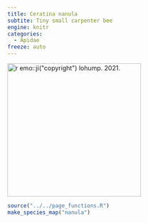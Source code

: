 ```yaml
---
title: Ceratina nanula
subtite: Tiny small carpenter bee
engine: knitr
categories:
  - Apidae
freeze: auto
---
```

[![`r emo::ji("copyright")` lohump. 2021.](https://inaturalist-open-data.s3.amazonaws.com/photos/157800012/medium.jpg){height=300}](https://inaturalist.ca/observations/95079317)

```r
source("../../page_functions.R")
make_species_map("nanula")
```
